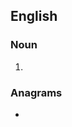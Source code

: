 ==English==

===Noun===
{{head|en|noun plural form}}

# {{plural of|persulfate|lang=en}}

===Anagrams===
* {{anagrams|en|a=aeeflprsstu|afterpulses}}